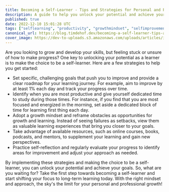 ```yaml
---
title: Becoming a Self-Learner - Tips and Strategies for Personal and Professional Growth
description: A guide to help you unlock your potential and achieve your goals
published: true
date: 2022-12-10 15:01:28 UTC
tags: ["selflearning", "productivity", "growthmindset", "selfimprovement"]
canonical_url: https://blog.timdehof.dev/becoming-a-self-learner-tips-and-strategies-for-personal-and-professional-growth
cover_image: https://dev-to-uploads.s3.amazonaws.com/uploads/articles/iu081s023ojjwi9riaox.png
---
```


Are you looking to grow and develop your skills, but feeling stuck or unsure of how to make progress? One key to unlocking your potential as a learner is to make the choice to be a self-learner. Here are a few strategies to help you get started:

- Set specific, challenging goals that push you to improve and provide a clear roadmap for your learning journey. For example, aim to improve by at least 1% each day and track your progress over time.
- Identify when you are most productive and give yourself dedicated time to study during those times. For instance, if you find that you are most focused and energized in the morning, set aside a dedicated block of time for learning first thing each day.
- Adopt a growth mindset and reframe obstacles as opportunities for growth and learning. Instead of seeing failures as setbacks, view them as valuable learning experiences that bring you closer to your goals.
- Take advantage of available resources, such as online courses, books, podcasts, and mentors, to supplement your learning and gain new perspectives.
- Practice self-reflection and regularly evaluate your progress to identify areas for improvement and adjust your approach as needed.

By implementing these strategies and making the choice to be a self-learner, you can unlock your potential and achieve your goals. So, what are you waiting for? Take the first step towards becoming a self-learner and start shifting your focus to long-term learning today. With the right mindset and approach, the sky's the limit for your personal and professional growth!
